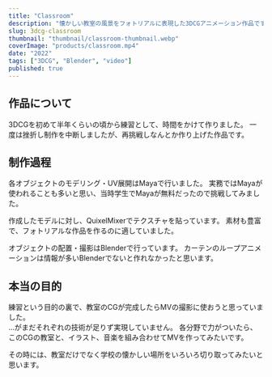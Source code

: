 ```yaml
---
title: "Classroom"
description: "懐かしい教室の風景をフォトリアルに表現した3DCGアニメーション作品です。"
slug: 3dcg-classroom
thumbnail: "thumbnail/classroom-thumbnail.webp"
coverImage: "products/classroom.mp4"
date: "2022"
tags: ["3DCG", "Blender", "video"]
published: true
---
```


## 作品について
3DCGを初めて半年くらいの頃から練習として、時間をかけて作りました。
一度は挫折し制作を中断しましたが、再挑戦しなんとか作り上げた作品です。

## 制作過程
各オブジェクトのモデリング・UV展開はMayaで行いました。
実務ではMayaが使われることも多いと思い、当時学生でMayaが無料だったので挑戦してみました。

作成したモデルに対し、QuixelMixerでテクスチャを貼っています。
素材も豊富で、フォトリアルな作品を作るのに適していました。

オブジェクトの配置・撮影はBlenderで行っています。
カーテンのループアニメーションは情報が多いBlenderでないと作れなかったと思います。

## 本当の目的
練習という目的の裏で、教室のCGが完成したらMVの撮影に使おうと思っていました。\
...がまだそれぞれの技術が足りず実現していません。
各分野で力がついたら、このCGの教室と、イラスト、音楽を組み合わせてMVを作ってみたいです。

その時には、教室だけでなく学校の懐かしい場所をいろいろ切り取ってみたいと思います。